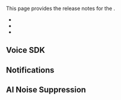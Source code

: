 
This page provides the release notes for the <Vpd k="NAME"/> <Vg k="VSDK_RELEASE" />.

- [<Vg k="VSDK"/>](#video-sdk)
- [<Vg k="NCS_LONG" />](#notifications)
- [<Vg k="RTEE_NS" />](#ains)

<a href="video-sdk"></a>
## Voice SDK

<Android />
<Unity />
<Flutter />
<ReactNative />
<Electron />
<Ios />
<Macos />
<Unreal />
<Windows />
<Web />

<a href="notifications"></a>
## Notifications

<NCS />

<a href="ains"></a>
## AI Noise Suppression

<AINS />
